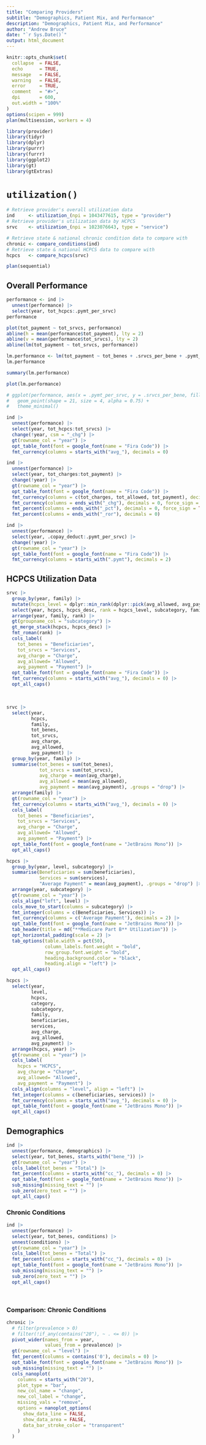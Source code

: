 ```yaml
---
title: "Comparing Providers"
subtitle: "Demographics, Patient Mix, and Performance"
description: "Demographics, Patient Mix, and Performance"
author: "Andrew Bruce"
date: "`r Sys.Date()`"
output: html_document
---
```


```r
knitr::opts_chunk$set(
  collapse  = FALSE,
  echo      = TRUE, 
  message   = FALSE, 
  warning   = FALSE,
  error     = TRUE,
  comment   = "#>",
  dpi       = 600, 
  out.width = "100%"
)
options(scipen = 999)
plan(multisession, workers = 4)
```

```r
library(provider)
library(tidyr)
library(dplyr)
library(purrr)
library(furrr)
library(ggplot2)
library(gt)
library(gtExtras)
```


# `utilization()`

```r


# Retrieve provider's overall utilization data
ind     <- utilization_(npi = 1043477615, type = "provider")
# Retrieve provider's utilization data by HCPCS
srvc    <- utilization_(npi = 1023076643, type = "service")

# Retrieve state & national chronic condition data to compare with
chronic <- compare_conditions(ind)
# Retrieve state & national HCPCS data to compare with
hcpcs   <- compare_hcpcs(srvc)

plan(sequential)
```


## Overall Performance

```r
performance <- ind |> 
  unnest(performance) |> 
  select(year, tot_hcpcs:.pymt_per_srvc)
performance
```


```r
plot(tot_payment ~ tot_srvcs, performance)
abline(h = mean(performance$tot_payment), lty = 2)
abline(v = mean(performance$tot_srvcs), lty = 2)
abline(lm(tot_payment ~ tot_srvcs, performance))
```


```r
lm.performance <- lm(tot_payment ~ tot_benes + .srvcs_per_bene + .pymt_per_srvc + .copay_deduct + .pymt_per_bene, data = performance)
lm.performance

summary(lm.performance)

plot(lm.performance)
```


```r
# ggplot(performance, aes(x = .pymt_per_srvc, y = .srvcs_per_bene, fill = year, group = year)) +
#   geom_point(shape = 21, size = 4, alpha = 0.75) +
#   theme_minimal()
```


```r
ind |> 
  unnest(performance) |> 
  select(year, tot_hcpcs:tot_srvcs) |> 
  change(!year, csm = "_chg") |> 
  gt(rowname_col = "year") |> 
  opt_table_font(font = google_font(name = "Fira Code")) |> 
  fmt_currency(columns = starts_with("avg_"), decimals = 0)
```


```r
ind |> 
  unnest(performance) |> 
  select(year, tot_charges:tot_payment) |> 
  change(!year) |> 
  gt(rowname_col = "year") |> 
  opt_table_font(font = google_font(name = "Fira Code")) |> 
  fmt_currency(columns = c(tot_charges, tot_allowed, tot_payment), decimals = 0) |> 
  fmt_currency(columns = ends_with("_chg"), decimals = 0, force_sign = TRUE) |> 
  fmt_percent(columns = ends_with("_pct"), decimals = 0, force_sign = TRUE) |> 
  fmt_percent(columns = ends_with("_ror"), decimals = 0)
```


```r
ind |> 
  unnest(performance) |> 
  select(year, .copay_deduct:.pymt_per_srvc) |> 
  change(!year) |> 
  gt(rowname_col = "year") |> 
  opt_table_font(font = google_font(name = "Fira Code")) |> 
  fmt_currency(columns = starts_with(".pymt"), decimals = 2)
```

## HCPCS Utilization Data

```r
srvc |> 
  group_by(year, family) |> 
  mutate(hcpcs_level = dplyr::min_rank(dplyr::pick(avg_allowed, avg_payment))) |> 
  select(year, hcpcs, hcpcs_desc, rank = hcpcs_level, subcategory, family, tot_benes:tot_srvcs, avg_charge:avg_payment) |> 
  arrange(year, family, rank) |> 
  gt(groupname_col = "subcategory") |> 
  gt_merge_stack(hcpcs, hcpcs_desc) |> 
  fmt_roman(rank) |> 
  cols_label(
    tot_benes = "Beneficiaries",
    tot_srvcs = "Services",
    avg_charge = "Charge",
    avg_allowed= "Allowed",
    avg_payment = "Payment") |> 
  opt_table_font(font = google_font(name = "Fira Code")) |> 
  fmt_currency(columns = starts_with("avg_"), decimals = 0) |> 
  opt_all_caps()
```


<br>

```r
srvc |> 
  select(year, 
         hcpcs, 
         family, 
         tot_benes, 
         tot_srvcs, 
         avg_charge, 
         avg_allowed, 
         avg_payment) |> 
  group_by(year, family) |> 
  summarise(tot_benes = sum(tot_benes),
            tot_srvcs = sum(tot_srvcs),
            avg_charge = mean(avg_charge), 
            avg_allowed = mean(avg_allowed), 
            avg_payment = mean(avg_payment), .groups = "drop") |>
  arrange(family) |> 
  gt(rowname_col = "year") |> 
  fmt_currency(columns = starts_with("avg_"), decimals = 0) |>
  cols_label(
    tot_benes = "Beneficiaries",
    tot_srvcs = "Services",
    avg_charge = "Charge",
    avg_allowed= "Allowed",
    avg_payment = "Payment") |> 
  opt_table_font(font = google_font(name = "JetBrains Mono")) |> 
  opt_all_caps()
```


```r
hcpcs |> 
  group_by(year, level, subcategory) |>
  summarise(Beneficiaries = sum(beneficiaries),
            Services = sum(services),
            "Average Payment" = mean(avg_payment), .groups = "drop") |>
  arrange(year, subcategory) |>
  gt(rowname_col = "year") |> 
  cols_align("left", level) |> 
  cols_move_to_start(columns = subcategory) |> 
  fmt_integer(columns = c(Beneficiaries, Services)) |> 
  fmt_currency(columns = c('Average Payment'), decimals = 2) |> 
  opt_table_font(font = google_font(name = "JetBrains Mono")) |>
  tab_header(title = md("**Medicare Part B** Utilization")) |> 
  opt_horizontal_padding(scale = 2) |> 
  tab_options(table.width = pct(50),
              column_labels.font.weight = "bold",
              row_group.font.weight = "bold",
              heading.background.color = "black",
              heading.align = "left") |> 
  opt_all_caps()
```







```r
hcpcs |> 
  select(year, 
         level,
         hcpcs,
         category,
         subcategory,
         family, 
         beneficiaries, 
         services, 
         avg_charge, 
         avg_allowed, 
         avg_payment) |> 
  arrange(hcpcs, year) |>
  gt(rowname_col = "year") |> 
  cols_label(
    hcpcs = "HCPCS",
    avg_charge = "Charge",
    avg_allowed= "Allowed",
    avg_payment = "Payment") |> 
  cols_align(columns = "level", align = "left") |>
  fmt_integer(columns = c(beneficiaries, services)) |>
  fmt_currency(columns = starts_with("avg_"), decimals = 0) |>
  opt_table_font(font = google_font(name = "JetBrains Mono")) |> 
  opt_all_caps()
```




## Demographics

```r
ind |> 
  unnest(performance, demographics) |> 
  select(year, tot_benes, starts_with("bene_")) |> 
  gt(rowname_col = "year") |> 
  cols_label(tot_benes = "Total") |>  
  fmt_percent(columns = starts_with("cc_"), decimals = 0) |>
  opt_table_font(font = google_font(name = "JetBrains Mono")) |> 
  sub_missing(missing_text = "") |>
  sub_zero(zero_text = "") |>
  opt_all_caps()
```


### Chronic Conditions

```r
ind |> 
  unnest(performance) |> 
  select(year, tot_benes, conditions) |> 
  unnest(conditions) |>
  gt(rowname_col = "year") |> 
  cols_label(tot_benes = "Total") |>  
  fmt_percent(columns = starts_with("cc_"), decimals = 0) |>
  opt_table_font(font = google_font(name = "JetBrains Mono")) |> 
  sub_missing(missing_text = "") |>
  sub_zero(zero_text = "") |>
  opt_all_caps()
```


<br>

### Comparison: Chronic Conditions


```r
chronic |>
  # filter(prevalence > 0)
  # filter(!if_any(contains("20"), ~ . <= 0)) |>
  pivot_wider(names_from = year, 
              values_from = prevalence) |>
  gt(rowname_col = "level") |> 
  fmt_percent(columns = contains('0'), decimals = 0) |>
  opt_table_font(font = google_font(name = "JetBrains Mono")) |> 
  sub_missing(missing_text = "") |> 
  cols_nanoplot(
    columns = starts_with("20"),
    plot_type = "bar",
    new_col_name = "change",
    new_col_label = "change",
    missing_vals = "remove",
    options = nanoplot_options(
      show_data_line = FALSE,
      show_data_area = FALSE,
      data_bar_stroke_color = "transparent"
    )
  )
```




<br><br>
